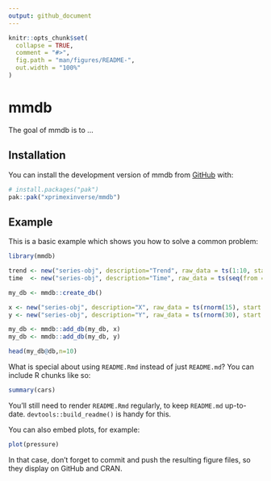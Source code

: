 ```yaml
---
output: github_document
---
```


<!-- README.md is generated from README.Rmd. Please edit that file -->

```r
knitr::opts_chunk$set(
  collapse = TRUE,
  comment = "#>",
  fig.path = "man/figures/README-",
  out.width = "100%"
)
```

# mmdb

<!-- badges: start -->
<!-- badges: end -->

The goal of mmdb is to ...

## Installation

You can install the development version of mmdb from [GitHub](https://github.com/) with:

``` r
# install.packages("pak")
pak::pak("xprimexinverse/mmdb")
```

## Example

This is a basic example which shows you how to solve a common problem:

```r
library(mmdb)

trend <- new("series-obj", description="Trend", raw_data = ts(1:10, start = c(2000, 1), frequency = 4))
time  <- new("series-obj", description="Time", raw_data = ts(seq(from = 2000, length.out = 10, by = 0.25), start = c(2000, 1), frequency = 4))

my_db <- mmdb::create_db()

x <- new("series-obj", description="X", raw_data = ts(rnorm(15), start = c(1999, 1), frequency = 4), table = "rnorm", units = "number")
y <- new("series-obj", description="Y", raw_data = ts(rnorm(30), start = c(1999, 1), frequency = 4), table = "rnorm", units = "number")

my_db <- mmdb::add_db(my_db, x)
my_db <- mmdb::add_db(my_db, y)

head(my_db@db,n=10)

```

What is special about using `README.Rmd` instead of just `README.md`? You can include R chunks like so:

```r
summary(cars)
```

You'll still need to render `README.Rmd` regularly, to keep `README.md` up-to-date. `devtools::build_readme()` is handy for this.

You can also embed plots, for example:

```r
plot(pressure)
```

In that case, don't forget to commit and push the resulting figure files, so they display on GitHub and CRAN.
